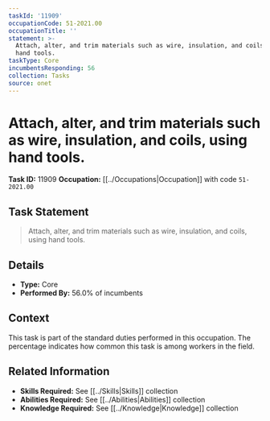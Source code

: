 ```yaml
---
taskId: '11909'
occupationCode: 51-2021.00
occupationTitle: ''
statement: >-
  Attach, alter, and trim materials such as wire, insulation, and coils, using
  hand tools.
taskType: Core
incumbentsResponding: 56
collection: Tasks
source: onet
---
```

# Attach, alter, and trim materials such as wire, insulation, and coils, using hand tools.

**Task ID:** 11909
**Occupation:** [[../Occupations|Occupation]] with code `51-2021.00`

## Task Statement

> Attach, alter, and trim materials such as wire, insulation, and coils, using hand tools.

## Details

- **Type:** Core
- **Performed By:** 56.0% of incumbents

## Context

This task is part of the standard duties performed in this occupation. The percentage indicates how common this task is among workers in the field.

## Related Information

- **Skills Required:** See [[../Skills|Skills]] collection
- **Abilities Required:** See [[../Abilities|Abilities]] collection
- **Knowledge Required:** See [[../Knowledge|Knowledge]] collection
